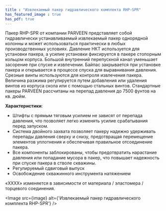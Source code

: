 ```yaml
---
title : "Извлекаемый пакер гидравлического комплекта RHP-SPR"
has_featured_image : true
has_pdf: true
---
```


Пакер RHP-SPR от компании PARVEEN представляет собой гидравлически устанавливаемый извлекаемый пакер однорядной колонны и может использоваться практически в любых производственных условиях. Давление НКТ используется для установки пакера, а усилие установки фиксируется в пакере стопорным кольцом корпуса. Большой внутренний перепускной канал уменьшает засорение при спуске и извлечении. Байпас закрывается при установке пакера и открывается в процессе спуска для выравнивания давления. Срезные винты используются для контроля извлечения пакера. Величина разжима регулируется путем добавления или удаления винтов из корпуса скола или с помощью стальных винтов. Стандартные пакеры PARVEEN рассчитаны на перепад давления до 7500 фунтов на кв. дюйм.

**Характеристики**:

* Штифты с прямым тяговым усилием не зависят от перепада давления, что позволяет легко изменять усилие срабатывания перед запуском.
* Система двойного захвата позволяет пакеру надежно удерживать перепады давления сверху и снизу, предотвращая перемещение элементов уплотнения и обеспечивая правильное отсоединение пакера.
* Все компоненты заблокированы, чтобы предотвратить нарастание давления или попадание мусора в пакер, что повышает надежность при спуске пакера в стволе скважины.
* Регулируемый сдвиговый выпуск
* Освобождение скважинного инструмента натяжением

«XXXX» изменяется в зависимости от материала / эластомера / торцевого соединения.


<Image src={image} alt={'Извлекаемый пакер гидравлического комплекта RHP-SPR'} />
